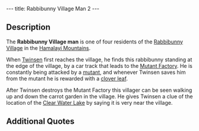 ---
title: Rabbibunny Village Man 2
---

{{Infobox Character
 |image=Rabbibunny_villager_2.JPG
 |race=rabbibunny
 |gender=male
 |size=average
 |age=adult
 |magical=no
 |lba1=yes
 |lba2=
 |alignment=neutral
 |occupation=
 |requires=
 |amount=
 |fam1=
 |fam2=
 |planet=
 |island=
 |building=
}}

{{Quote
 |Did you know that there is a Clear Water lake very near here. It is located close to the Door of the Sacred Carrot and it has a close connection with a prophecy.
 |character=Rabbibunny Village Man 2
 |island=Hamalayi Mountains
 |planet=twinsun
 |quoteid=314}}

==Description==

The '''Rabbibunny Village man''' is one of four residents of the [[Rabbibunny Village]] in the [[Hamalayi Mountains]]. 

When [[Twinsen]] first reaches the village, he finds this rabbibunny standing at the edge of the village, by a car track that leads to the [[Mutant Factory]]. He is constantly being attacked by a [[mutant]], and whenever Twinsen saves him from the mutant he is rewarded with a [[clover leaf]].

After Twinsen destroys the Mutant Factory this villager can be seen walking up and down the carrot garden in the village. He gives Twinsen a clue of the location of the [[Clear Water Lake]] by saying it is very near the village.

==Additional Quotes==
{{Quote
 |Help!
 |character=Rabbibunny Village Man 2
 |island=Hamalayi Mountains
 |planet=twinsun
 |quoteid=310}}
	
{{Quote
 |Phew, thanks!
 |character=Rabbibunny Village Man 2
 |island=Hamalayi Mountains
 |planet=twinsun
 |quoteid=<!-- can't find in quote DB -->}}

<!-- remove these category links when they're all automated by categorizers...
[[Category:Hamalayi Mountains inhabitants]] -->